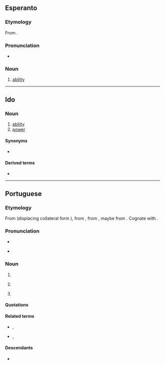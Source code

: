 ==Esperanto==

===Etymology===
From {{af|eo|povi|-o}}.

===Pronunciation===
* {{audio|eo|LL-Q143 (epo)-Robin van der Vliet-povo.wav|Audio}}
{{eo-IPA}}

===Noun===
{{eo-head}}

# [[ability]]

----

==Ido==

===Noun===
{{io-noun|pov}}

# [[ability]]
# [[power]]

====Synonyms====
* {{sense|ability}} {{l|io|habileso}}

====Derived terms====
* {{l|io|povar}}

----

==Portuguese==
{{wikipedia|lang=pt}}

===Etymology===
From {{inh|pt|roa-opt|poboo}} (displacing collateral form {{m|roa-opt|poblo}}), from {{inh|pt|la|populus|t=people, nation}}, from {{inh|pt|itc-pro|*poplos||army}}, maybe from {{der|pt|ett|-}}. Cognate with {{cog|gl|pobo}}.

===Pronunciation===
* {{IPA|pt|/ˈpo.vu/}}
* {{a|South Brazil}} {{IPA|pt|/ˈpo.vo/}}

===Noun===
{{pt-noun|m|s}}

# {{l|en|people}}
# {{l|en|hamlet}} {{gloss|a small village or a group of houses}}
#: {{syn|pt|lugarejo}}
# {{lb|pt|Brazil}} {{l|en|mob}}

====Quotations====
{{seeCites|pt}}

====Related terms====
* {{l|pt|população}}, {{l|pt|popular}}
* {{l|pt|povoado}}, {{l|pt|povoar}}

====Descendants====
* {{desc|kea|povu}}